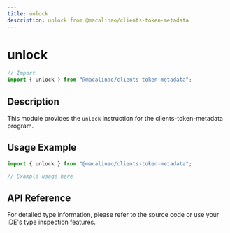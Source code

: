 ```yaml
---
title: unlock
description: unlock from @macalinao/clients-token-metadata
---
```


# unlock

```typescript
// Import
import { unlock } from "@macalinao/clients-token-metadata";
```

## Description

This module provides the `unlock` instruction for the clients-token-metadata program.

## Usage Example

```typescript
import { unlock } from "@macalinao/clients-token-metadata";

// Example usage here
```

## API Reference

For detailed type information, please refer to the source code or use your IDE's type inspection features.
